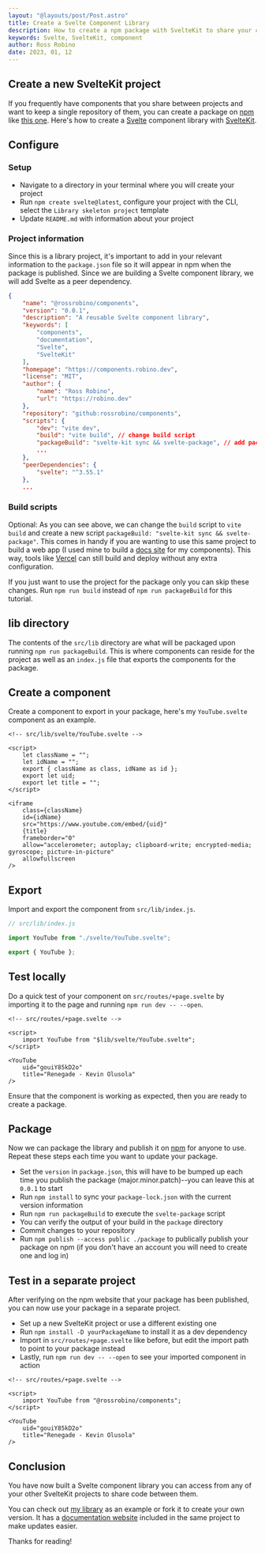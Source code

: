 ```yaml
---
layout: "@layouts/post/Post.astro"
title: Create a Svelte Component Library
description: How to create a npm package with SvelteKit to share your components between projects.
keywords: Svelte, SvelteKit, component
author: Ross Robino
date: 2023, 01, 12
---
```


## Create a new SvelteKit project

If you frequently have components that you share between projects and want to keep a single repository of them, you can create a package on [npm](https://www.npmjs.com/) like [this one](https://github.com/rossrobino/components). Here's how to create a [Svelte](https://svelte.dev) component library with [SvelteKit](https://kit.svelte.dev).

## Configure

### Setup

-   Navigate to a directory in your terminal where you will create your project
-   Run `npm create svelte@latest`, configure your project with the CLI, select the `Library skeleton project` template
-   Update `README.md` with information about your project

### Project information

Since this is a library project, it's important to add in your relevant information to the `package.json` file so it will appear in npm when the package is published. Since we are building a Svelte component library, we will add Svelte as a peer dependency.

```json
{
	"name": "@rossrobino/components",
	"version": "0.0.1",
	"description": "A reusable Svelte component library",
	"keywords": [
		"components",
		"documentation",
		"Svelte",
		"SvelteKit"
	],
	"homepage": "https://components.robino.dev",
	"license": "MIT",
	"author": {
		"name": "Ross Robino",
		"url": "https://robino.dev"
	},
	"repository": "github:rossrobino/components",
	"scripts": {
		"dev": "vite dev",
		"build": "vite build", // change build script
		"packageBuild": "svelte-kit sync && svelte-package", // add packageBuild script
		...
	},
	"peerDependencies": {
		"svelte": "^3.55.1"
	},
	...
```

### Build scripts

Optional: As you can see above, we can change the `build` script to `vite build` and create a new script `packageBuild: "svelte-kit sync && svelte-package"`. This comes in handy if you are wanting to use this same project to build a web app (I used mine to build a [docs site](https://components.robino.dev) for my components). This way, tools like [Vercel](https://vercel.com) can still build and deploy without any extra configuration.

If you just want to use the project for the package only you can skip these changes. Run `npm run build` instead of `npm run packageBuild` for this tutorial.

## lib directory

The contents of the `src/lib` directory are what will be packaged upon running `npm run packageBuild`. This is where components can reside for the project as well as an `index.js` file that exports the components for the package.

## Create a component

Create a component to export in your package, here's my `YouTube.svelte` component as an example.

```svelte
<!-- src/lib/svelte/YouTube.svelte -->

<script>
	let className = "";
	let idName = "";
	export { className as class, idName as id };
	export let uid;
	export let title = "";
</script>

<iframe
	class={className}
	id={idName}
	src="https://www.youtube.com/embed/{uid}"
	{title}
	frameborder="0"
	allow="accelerometer; autoplay; clipboard-write; encrypted-media; gyroscope; picture-in-picture"
	allowfullscreen
/>
```

## Export

Import and export the component from `src/lib/index.js`.

```js
// src/lib/index.js

import YouTube from "./svelte/YouTube.svelte";

export { YouTube };
```

## Test locally

Do a quick test of your component on `src/routes/+page.svelte` by importing it to the page and running `npm run dev -- --open`.

```svelte
<!-- src/routes/+page.svelte -->

<script>
	import YouTube from "$lib/svelte/YouTube.svelte";
</script>

<YouTube
    uid="gouiY85kD2o"
    title="Renegade - Kevin Olusola"
/>
```

Ensure that the component is working as expected, then you are ready to create a package.

## Package

Now we can package the library and publish it on [npm](https://www.npmjs.com/) for anyone to use. Repeat these steps each time you want to update your package.

-   Set the `version` in `package.json`, this will have to be bumped up each time you publish the package (major.minor.patch)--you can leave this at `0.0.1` to start
-   Run `npm install` to sync your `package-lock.json` with the current version information
-   Run `npm run packageBuild` to execute the `svelte-package` script
-   You can verify the output of your build in the `package` directory
-   Commit changes to your repository
-   Run `npm publish --access public ./package` to publically publish your package on npm (if you don't have an account you will need to create one and log in)

## Test in a separate project

After verifying on the npm website that your package has been published, you can now use your package in a separate project.

-   Set up a new SvelteKit project or use a different existing one
-   Run `npm install -D yourPackageName` to install it as a dev dependency
-   Import in `src/routes/+page.svelte` like before, but edit the import path to point to your package instead
-   Lastly, run `npm run dev -- --open` to see your imported component in action

```svelte
<!-- src/routes/+page.svelte -->

<script>
	import YouTube from "@rossrobino/components";
</script>

<YouTube
    uid="gouiY85kD2o"
    title="Renegade - Kevin Olusola"
/>
```

## Conclusion

You have now built a Svelte component library you can access from any of your other SvelteKit projects to share code between them.

You can check out [my library](https://github.com/rossrobino/components) as an example or fork it to create your own version. It has a [documentation website](https://components.robino.dev) included in the same project to make updates easier.

Thanks for reading!
